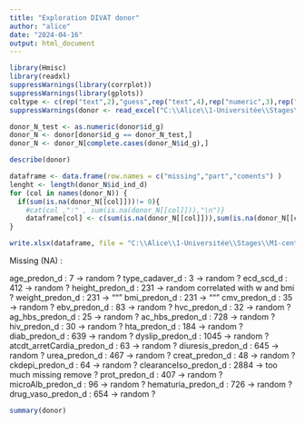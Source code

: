 ---
title: "Exploration DIVAT donor"
author: "alice"
date: "2024-04-16"
output: html_document
---

```{r}
library(Hmisc)
library(readxl)
suppressWarnings(library(corrplot))
suppressWarnings(library(gplots))
coltype <- c(rep("text",2),"guess",rep("text",4),rep("numeric",3),rep("text",11),rep("numeric",6),"numeric",rep("text",2))
suppressWarnings(donor <- read_excel("C:\\Alice\\1-Universitée\\Stages\\M1-centrale\\DATAS\\ALICE_DATAS\\ALL_VARIABLES_KiTGENIE2024.xlsx", sheet = "donor",na = "NA",col_types = coltype))
```

```{r}
donor_N_test <- as.numeric(donor$id_g)
donor_N <- donor[donor$id_g == donor_N_test,]
donor_N <- donor_N[complete.cases(donor_N$id_g),]
```


```{r}
describe(donor)
```

```{r}
dataframe <- data.frame(row.names = c("missing","part","coments") )
lenght <- length(donor_N$id_ind_d)
for (col in names(donor_N)) {
  if(sum(is.na(donor_N[[col]]))!= 0){
    #cat(col ,":" , sum(is.na(donor_N[[col]])),"\n")}
    dataframe[col] <- c(sum(is.na(donor_N[[col]])),sum(is.na(donor_N[[col]]))/lenght,"random")}
}
```

```{r}
write.xlsx(dataframe, file = "C:\\Alice\\1-Universitée\\Stages\\M1-centrale\\DATAS\\Describe\\explore\\explore_NA.xlsx",sheetName = "donor", append = TRUE)
```
Missing (NA) :

age_predon_d : 7 -> random ?
type_cadaver_d : 3 -> random ?
ecd_scd_d : 412 -> random ?
height_predon_d : 231 -> random correlated with w and bmi ?
weight_predon_d : 231 -> """
bmi_predon_d : 231 -> """
cmv_predon_d : 35 -> random ?
ebv_predon_d : 83 -> random ?
hvc_predon_d : 32 -> random ?
ag_hbs_predon_d : 25 -> random ?
ac_hbs_predon_d : 728 -> random ?
hiv_predon_d : 30 -> random ?
hta_predon_d : 184 -> random ?
diab_predon_d : 639 -> random ?
dyslip_predon_d : 1045 -> random ?
atcdt_arretCardia_predon_d : 63 -> random ?
diuresis_predon_d : 645 -> random ?
urea_predon_d : 467 -> random ?
creat_predon_d : 48 -> random ?
ckdepi_predon_d : 64 -> random ?
clearanceIso_predon_d : 2884 -> too much missing remove ?
prot_predon_d : 407 -> random ?
microAlb_predon_d : 96 -> random ?
hematuria_predon_d : 726 -> random ?
drug_vaso_predon_d : 654 -> random ?

```{r}
summary(donor)
```





